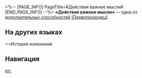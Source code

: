 <%-- [PAGE_INFO]
PageTitle=#Действия важнее мысли#
[END_PAGE_INFO] --%>
{{Навык Инфобокс
|Название         = Действия важнее мысли
|Изображение      = След Действия важнее мысли.png
|Персонаж         = Первопроходец (Сохранение)
|Тип              = Доп. способность
|Возвышение       = 6
|Длительность     = 
|Описание         = Если Первопроходец защищён Щитом в начале хода, {{MC|ж=её|м=его}} сила атаки повышается на 15%. Также восстанавливает 5 ед. энергии. Этот эффект длится до окончания действия.
|Свойство1        = 
|Масштабирование1 = 
}}
'''«Действия важнее мысли»''' — одна из [[дополнительная способность|дополнительных способностей]] [[(Первопроходец)]].

==На других языках==
{{На других языках
|en   = Action Beats Overthinking
|zhs  = 行胜思
|zht  = 行勝思
|ja   = {{Rubi|考|かんが}}えるより{{Rubi|行動|こうどう}}
|ko   = 생각보다 행동
|es   = Más actuar, menos pensar
|fr   = Il vaut toujours mieux agir
|ru   = Действия важнее мысли
|th   = Action Beats Overthinking
|vi   = Dừng Nghĩ Ngợi, Hãy Hành Động!
|de   = Handeln ist besser als Nachdenken
|id   = Action Beats Overthinking
|pt   = É Melhor Agir do que Pensar Demais
}}

==История изменений
{{История изменений|3.5}}

==Навигация==
{{Навык Навбокс|Первопроходец (Сохранение)}}

[[en:]]